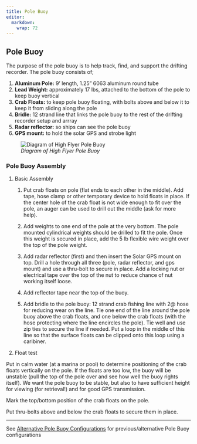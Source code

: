 ```yaml
---
title: Pole Buoy
editor: 
  markdown: 
    wrap: 72
---
```


## Pole Buoy

The purpose of the pole buoy is to help track, find, and support the
drifting recorder. The pole buoy consists of;

1.  **Aluminum Pole:** 9' length, 1.25" 6063 aluminum round tube
2.  **Lead Weight:** approximately 17 lbs, attached to the bottom of the
    pole to keep buoy vertical
3.  **Crab Floats:** to keep pole buoy floating, with bolts above and
    below it to keep it from sliding along the pole
4.  **Bridle:** 12 strand line that links the pole buoy to the rest of
    the drifting recorder setup and arrray
5.  **Radar reflector:** so ships can see the pole buoy
6.  **GPS mount:** to hold the solar GPS and strobe light

![*Diagram of High Flyer Pole
Buoy*](images/Screenshot%202022-10-26%20092651.png){fig-align="left"}

### Pole Buoy Assembly

1.  Basic Assembly

    1.  Put crab floats on pole (flat ends to each other in the middle).
        Add tape, hose clamp or other temporary device to hold floats in
        place. If the center hole of the crab float is not wide enough
        to fit over the pole, an auger can be used to drill out the
        middle (ask for more help).

    2.  Add weights to one end of the pole at the very bottom. The pole
        mounted cylindrical weights should be drilled to fit the pole.
        Once this weight is secured in place, add the 5 lb flexible wire
        weight over the top of the pole weight.

    3.  Add radar reflector (first) and then insert the Solar GPS mount
        on top. Drill a hole through all three (pole, radar reflector,
        and gps mount) and use a thru-bolt to secure in place. Add a
        locking nut or electrical tape over the top of the nut to reduce
        chance of nut working itself loose.

    4.  Add reflector tape near the top of the buoy.

    5.  Add bridle to the pole buoy: 12 strand crab fishing line with
        2\@ hose for reducing wear on the line. Tie one end of the line
        around the pole buoy above the crab floats, and one below the
        crab floats (with the hose protecting where the line encircles
        the pole). Tie well and use zip ties to secure the line if
        needed. Put a loop in the middle of this line so that the
        surface floats can be clipped onto this loop using a caribiner.

2.  Float test

Put in calm water (at a marina or pool) to determine positioning of the
crab floats vertically on the pole. If the floats are too low, the buoy
will be unstable (pull the top of the pole over and see how well the
buoy rights itself). We want the pole buoy to be stable, but also to
have sufficient height for viewing (for retrieval!) and for good GPS
transmission.

Mark the top/bottom position of the crab floats on the pole.

Put thru-bolts above and below the crab floats to secure them in place.

------------------------------------------------------------------------

See [Alternative Pole Buoy
Configurations](https://sael-swfsc.github.io/adrift-field-methods/content/Hardware-Alt-PoleBuoy.html#alternative-pole-buoy-configurations)
for previous/alternative Pole Buoy configurations
